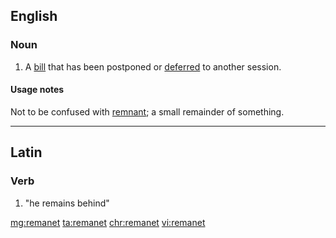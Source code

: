 ==English==

===Noun===
{{en-noun}}

# {{label|en|British|legal|Parliament}} A [[bill]] that has been postponed or [[deferred]] to another session.

====Usage notes====
Not to be confused with [[remnant]]; a small remainder of something.

----

==Latin==

===Verb===
{{la-verb-form|remanet}}

# {{inflection of|remaneō||3|s|pres|actv|indc|lang=la}} "<span title="he, she or it">he</span> remains&nbsp;behind"

[[mg:remanet]]
[[ta:remanet]]
[[chr:remanet]]
[[vi:remanet]]